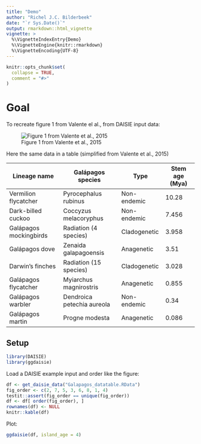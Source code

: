 ```yaml
---
title: "Demo"
author: "Richel J.C. Bilderbeek"
date: "`r Sys.Date()`"
output: rmarkdown::html_vignette
vignette: >
  %\VignetteIndexEntry{Demo}
  %\VignetteEngine{knitr::rmarkdown}
  %\VignetteEncoding{UTF-8}
---
```


```r
knitr::opts_chunk$set(
  collapse = TRUE,
  comment = "#>"
)
```

# Goal

To recreate figure 1 from Valente el al., from DAISIE input data:

![Figure 1 from Valente et al., 2015](valente_et_al_2015_fig_1.png)

Here the same data in a table (simplified from Valente et al., 2015)

Lineage name|Galápagos species|Type|Stem age (Mya)
---|---|---|---
Vermilion flycatcher|Pyrocephalus rubinus|Non-endemic|10.28
Dark-billed cuckoo|Coccyzus melacoryphus|Non-endemic|7.456
Galápagos mockingbirds|Radiation (4 species)|Cladogenetic|3.958
Galápagos dove|Zenaida galapagoensis|Anagenetic|3.51
Darwin’s finches|Radiation (15 species)|Cladogenetic|3.028
Galápagos flycatcher|Myiarchus magnirostris|Anagenetic|0.855
Galápagos warbler|Dendroica petechia aureola|Non-endemic|0.34
Galápagos martin|Progne modesta|Anagenetic|0.086

## Setup

```r
library(DAISIE)
library(ggdaisie)
```

Load a DAISIE example input and order like the figure:

```r
df <- get_daisie_data("Galapagos_datatable.RData")
fig_order <- c(2, 7, 5, 3, 6, 8, 1, 4)
testit::assert(fig_order == unique(fig_order))
df <- df[ order(fig_order), ]
rownames(df) <- NULL
knitr::kable(df)
```


Plot:

```r
ggdaisie(df, island_age = 4)
```
